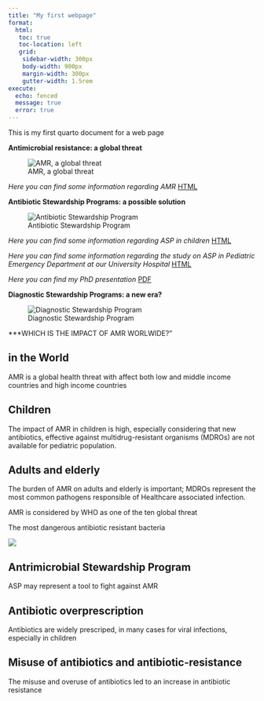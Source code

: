 ```yaml
---
title: "My first webpage"
format: 
  html: 
   toc: true
   toc-location: left
   grid:
    sidebar-width: 300px
    body-width: 900px
    margin-width: 300px
    gutter-width: 1.5rem
execute: 
  echo: fenced
  message: true
  error: true
---
```



This is my first quarto document for a web page


::: {.grid}

::: {.g-col-4}

**Antimicrobial resistance: a global threat**

![AMR, a global threat](images/AMR.png)

*Here you can find some information regarding AMR*
[HTML](QuartoSummerSchool.html)

:::

::: {.g-col-4}

**Antibiotic Stewardship Programs: a possible solution**

![Antibiotic Stewardship Program](images/ASP2.jpg)

*Here you can find some information regarding ASP in children*
[HTML](ASP.html)

*Here you can find some information regarding the study on ASP in Pediatric Emergency Department at our University Hospital*
[HTML](presentation.html)

*Here you can find my PhD presentation* [PDF](PhDpresentation.pdf)

:::

::: {.g-col-4}

**Diagnostic Stewardship Programs: a new era?**

![Diagnostic Stewardship Program](images/DSP.png)

:::

:::


::: {.panel-tabset}

***WHICH IS THE IMPACT OF AMR WORLWIDE?"

## in the World

AMR is a global health threat with affect both low and middle income countries and high income countries

## Children

The impact of AMR in children is high, especially considering that new antibiotics, effective against multidrug-resistant organisms (MDROs) are not available for pediatric population.

## Adults and elderly
The burden of AMR on adults and elderly is important; MDROs represent the most common pathogens responsible of Healthcare associated infection.

:::

::: {.callout-note collapse="true"}
AMR is considered by WHO as one of the ten global threat
:::


:::{.column-margin}
The most dangerous antibiotic resistant bacteria


![](images/MDRO.jpg)
:::


::: {.callout-tip collapse="true"}
## Antrimicrobial Stewardship Program

ASP may represent a tool to fight against AMR
:::

::: {.callout-caution collapse="true"}
## Antibiotic overprescription

Antibiotics are widely prescriped, in many cases for viral infections, especially in children
:::


::: {.callout-warning collapse="true"}
## Misuse of antibiotics and antibiotic-resistance

The misuse and overuse of antibiotics led to an increase in antibiotic resistance
:::





